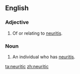 ==English==

===Adjective===
{{en-adj}}

# Of or relating to [[neuritis]].

===Noun===
{{en-noun}}

# An individual who has [[neuritis]].

[[ta:neuritic]]
[[zh:neuritic]]